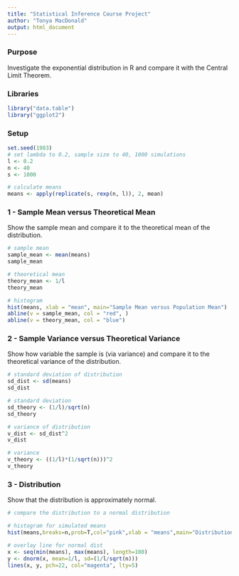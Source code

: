```yaml
---
title: "Statistical Inference Course Project"
author: "Tonya MacDonald"
output: html_document
---
```


### Purpose

Investigate the exponential distribution in R and compare it with the Central Limit Theorem. 

### Libraries

```r
library("data.table")
library("ggplot2")
```

### Setup

```r
set.seed(1983)
# set lambda to 0.2, sample size to 40, 1000 simulations
l <- 0.2
n <- 40
s <- 1000

# calculate means
means <- apply(replicate(s, rexp(n, l)), 2, mean)
```



### 1 - Sample Mean versus Theoretical Mean

Show the sample mean and compare it to the theoretical mean of the distribution.

```r
# sample mean
sample_mean <- mean(means)
sample_mean
```

```r
# theoretical mean
theory_mean <- 1/l
theory_mean
```

```r
# histogram
hist(means, xlab = "mean", main="Sample Mean versus Population Mean")
abline(v = sample_mean, col = "red", )
abline(v = theory_mean, col = "blue")
```



### 2 - Sample Variance versus Theoretical Variance

Show how variable the sample is (via variance) and compare it to the theoretical variance of the distribution.

```r
# standard deviation of distribution
sd_dist <- sd(means)
sd_dist
```

```r
# standard deviation 
sd_theory <- (1/l)/sqrt(n)
sd_theory
```

```r
# variance of distribution
v_dist <- sd_dist^2
v_dist
```

```r
# variance
v_theory <- ((1/l)*(1/sqrt(n)))^2
v_theory
```



### 3 - Distribution

Show that the distribution is approximately normal.

```r
# compare the distribution to a normal distribution

# histogram for simulated means
hist(means,breaks=n,prob=T,col="pink",xlab = "means",main="Distribution",ylab="density")

# overlay line for normal dist
x <- seq(min(means), max(means), length=100)
y <- dnorm(x, mean=1/l, sd=(1/l/sqrt(n)))
lines(x, y, pch=22, col="magenta", lty=5)
```



